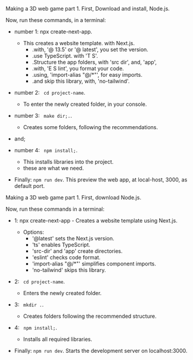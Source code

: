 

<Meta title="Tutorials/One Minute/3D Web Game" />

Making a 3D web game part 1.
First, Download and install, Node.js.

Now, run these commands, in a terminal:
- number 1: npx create-next-app.
  - This creates a website template. with Next.js.
    - .with, '@ 13.5' or '@ latest', you set the version.
    - .use TypeScript. with 'T S'.
    - .Structure the app folders, with 'src dir', and, 'app', 
    - .with, 'E S lint', you format your code.
    - .using, 'import-alias "@/*"', for easy imports.
    - .and skip this library, with, 'no-tailwind'.



- number 2: ``` cd project-name```.
  - To enter the newly created folder, in your console.
- number 3: ``` make dir;.```.
  - Creates some folders, following the recommendations.
- and;
- number 4: ``` npm install;```.
  - This installs libraries into the project.
  - these are what we need.
- Finally: ```npm run dev```.
This preview the web app, at local-host, 3000, as default port.





















Making a 3D web game part 1.
First, download Node.js.

Now, run these commands in a terminal:
- 1: npx create-next-app - Creates a website template using Next.js.
  - Options:
    - '@latest' sets the Next.js version.
    - 'ts' enables TypeScript.
    - 'src-dir' and 'app' create directories.
    - 'eslint' checks code format.
    - 'import-alias "@/*"' simplifies component imports.
    - 'no-tailwind' skips this library.

- 2: ``` cd project-name```.
  - Enters the newly created folder.
- 3: ``` mkdir .```.
  - Creates folders following the recommended structure.
- 4: ``` npm install;```.
  - Installs all required libraries.
- Finally: ```npm run dev```.
Starts the development server on localhost:3000.